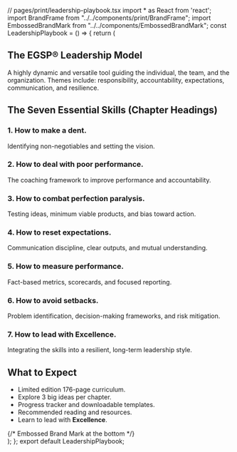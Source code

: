 ﻿// pages/print/leadership-playbook.tsx import * as React from 'react'; import BrandFrame from "../../components/print/BrandFrame"; import EmbossedBrandMark from "../../components/EmbossedBrandMark"; const LeadershipPlaybook = () => { return ( <BrandFrame title="The Leadership Playbook" subtitle="A course curriculum to transform into a highly effective leader and catalyst for change." pageSize="A4" > <h2 className="text-xl font-serif text-forest mb-4">The EGSP® Leadership Model</h2> <p className="text-gray-700 italic"> A highly dynamic and versatile tool guiding the individual, the team, and the organization. Themes include: responsibility, accountability, expectations, communication, and resilience. </p> <h2 className="mt-8 border-b border-lightGrey pb-2">The Seven Essential Skills (Chapter Headings)</h2> <div className="grid grid-cols-1 sm:grid-cols-2 gap-x-8 gap-y-6 mt-4"> <div className="flex flex-col"> <h3 className="text-lg font-bold text-deepCharcoal mb-1">1. How to make a dent.</h3> <p className="text-sm text-gray-600">Identifying non-negotiables and setting the vision.</p> </div> <div className="flex flex-col"> <h3 className="text-lg font-bold text-deepCharcoal mb-1">2. How to deal with poor performance.</h3> <p className="text-sm text-gray-600">The coaching framework to improve performance and accountability.</p> </div> <div className="flex flex-col"> <h3 className="text-lg font-bold text-deepCharcoal mb-1">3. How to combat perfection paralysis.</h3> <p className="text-sm text-gray-600">Testing ideas, minimum viable products, and bias toward action.</p> </div> <div className="flex flex-col"> <h3 className="text-lg font-bold text-deepCharcoal mb-1">4. How to reset expectations.</h3> <p className="text-sm text-gray-600">Communication discipline, clear outputs, and mutual understanding.</p> </div> <div className="flex flex-col"> <h3 className="text-lg font-bold text-deepCharcoal mb-1">5. How to measure performance.</h3> <p className="text-sm text-gray-600">Fact-based metrics, scorecards, and focused reporting.</p> </div> <div className="flex flex-col"> <h3 className="text-lg font-bold text-deepCharcoal mb-1">6. How to avoid setbacks.</h3> <p className="text-sm text-gray-600">Problem identification, decision-making frameworks, and risk mitigation.</p> </div> <div className="flex flex-col"> <h3 className="text-lg font-bold text-deepCharcoal mb-1">7. How to lead with Excellence.</h3> <p className="text-sm text-gray-600">Integrating the skills into a resilient, long-term leadership style.</p> </div> </div> <h2 className="mt-10">What to Expect</h2> <ul className="list-disc pl-5 space-y-2"> <li>Limited edition 176-page curriculum.</li> <li>Explore 3 big ideas per chapter.</li> <li>Progress tracker and downloadable templates.</li> <li>Recommended reading and resources.</li> <li>Learn to lead with **Excellence**.</li> </ul> {/* Embossed Brand Mark at the bottom */} <div className="mt-12 text-center pt-6 border-t border-lightGrey/80"> <EmbossedBrandMark src="/assets/images/abraham-logo.jpg" alt="Abraham of London Leadership Curriculum Seal" width={100} height={100} effect="emboss" className="inline-block" baseColor="transparent" /> </div> </BrandFrame> ); }; export default LeadershipPlaybook;
